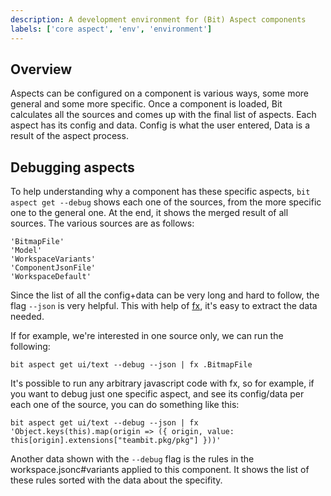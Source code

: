 ```yaml
---
description: A development environment for (Bit) Aspect components
labels: ['core aspect', 'env', 'environment']
---
```


## Overview

Aspects can be configured on a component is various ways, some more general and some more specific. Once a component is loaded, Bit calculates all the sources and comes up with the final list of aspects. Each aspect has its config and data.
Config is what the user entered, Data is a result of the aspect process.

## Debugging aspects

To help understanding why a component has these specific aspects, `bit aspect get --debug` shows each one of the sources, from the more specific one to the general one. At the end, it shows the merged result of all sources.
The various sources are as follows:

```
'BitmapFile'
'Model'
'WorkspaceVariants'
'ComponentJsonFile'
'WorkspaceDefault'
```

Since the list of all the config+data can be very long and hard to follow, the flag `--json` is very helpful.
This with help of [fx](https://github.com/antonmedv/fx), it's easy to extract the data needed.

If for example, we're interested in one source only, we can run the following:

```
bit aspect get ui/text --debug --json | fx .BitmapFile
```

It's possible to run any arbitrary javascript code with fx, so for example, if you want to debug just one specific aspect, and see its config/data per each one of the source, you can do something like this:

```
bit aspect get ui/text --debug --json | fx 'Object.keys(this).map(origin => ({ origin, value: this[origin].extensions["teambit.pkg/pkg"] }))'
```

Another data shown with the `--debug` flag is the rules in the workspace.jsonc#variants applied to this component. It shows the list of these rules sorted with the data about the specifity.
